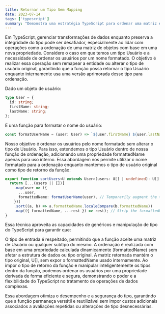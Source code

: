 ```yaml
---
title: Retornar um Tipo Sem Mapping
date: 2023-07-14
tags: ['typescript']
summary: "Demonstra uma estratégia TypeScript para ordenar uma matriz de usuários por um nome formatado sem remapear a entidade ou alterar o tipo de usuário original, utilizando capacidades avançadas de tipo para manipulação eficiente de dados."
---
```


Em TypeScript, gerenciar transformações de dados enquanto preserva a integridade do tipo pode ser desafiador, especialmente ao lidar com operações como a ordenação de uma matriz de objetos com base em uma nova propriedade. Considere o caso em que temos um tipo Usuário e a necessidade de ordenar os usuários por um nome formatado. O objetivo é realizar essa operação sem remapear a entidade ou alterar o tipo de usuário original, garantindo que a função possa retornar o tipo Usuário enquanto internamente usa uma versão aprimorada desse tipo para ordenação.

Dado um objeto de usuário:

```ts
type User = {
  id: string;
  firstName: string;
  lastName: string;
};
```

E uma função para formatar o nome do usuário:

```ts
const formatUserName = (user: User) => `${user.firstName} ${user.lastName}`;
```

Nosso objetivo é ordenar os usuários pelo nome formatado sem alterar o tipo de Usuário. Para isso, estendemos o tipo Usuário dentro de nossa função de ordenação, adicionando uma propriedade formattedName apenas para uso interno. Essa abordagem nos permite utilizar o nome formatado para a ordenação enquanto mantemos o tipo de usuário original como tipo de retorno da função:

```ts
export function sortUsers<U extends User>(users: U[] | undefined): U[] {
  return [...(users || [])]
    .map(user => ({
      ...user,
      formattedName: formatUserName(user), // Temporarily augment the type with formattedName
    }))
    .sort((a, b) => a.formattedName.localeCompare(b.formattedName))
    .map(({ formattedName, ...rest }) => rest); // Strip the formattedName before returning
}
```

Essa técnica aproveita as capacidades de genéricos e manipulação de tipo do TypeScript para garantir que:

O tipo de entrada é respeitado, permitindo que a função aceite uma matriz de Usuário ou qualquer subtipo do mesmo.
A ordenação é realizada com base em uma propriedade calculada dinamicamente (formattedName) sem afetar a estrutura de dados ou tipo original.
A matriz retornada mantém o tipo original, U[], sem expor o formattedName usado internamente.
Ao impor o tipo de retorno da função e manipular inteligentemente os tipos dentro da função, podemos ordenar os usuários por uma propriedade derivada de forma eficiente e segura, demonstrando o poder e a flexibilidade do TypeScript no tratamento de operações de dados complexas.

Essa abordagem otimiza o desempenho e a segurança do tipo, garantindo que a função permaneça versátil e reutilizável sem impor custos adicionais associados a avaliações repetidas ou alterações de tipo desnecessárias.